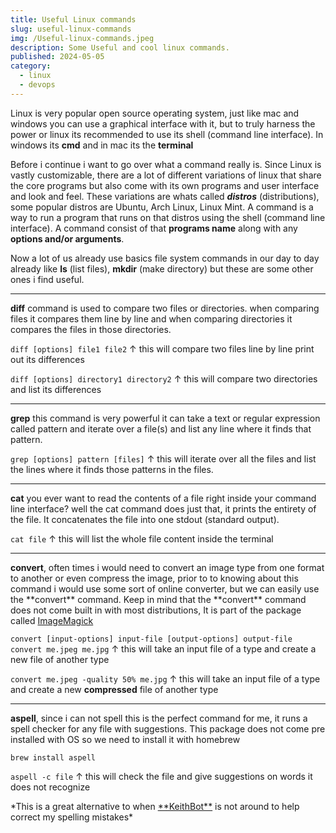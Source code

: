 ```yaml
---
title: Useful Linux commands
slug: useful-linux-commands
img: /Useful-linux-commands.jpeg
description: Some Useful and cool linux commands.
published: 2024-05-05
category: 
  - linux
  - devops
---
```


Linux is very popular open source operating system, just like mac and windows you can use a graphical interface with it, but to truly harness the power or linux its recommended to use its shell (command line interface). In windows its **cmd** and in mac its the **terminal**

Before i continue i want to go over what a command really is. Since Linux is vastly customizable, there are a lot of different variations of linux that share the core programs but also come with its own programs and user interface and look and feel. These variations are whats called ***distros*** (distributions), some popular distros are Ubuntu, Arch Linux, Linux Mint. A command is a way to run a program that runs on that distros using the shell (command line interface). A command consist of that **programs name** along with any **options and/or arguments**.

Now a lot of us already use basics file system commands in our day to day already like **ls** (list files), **mkdir** (make directory) but these are some other ones i find useful.
<hr className="opacity-10 my-6 border-[#222] dark:border-[#fff]" />
<strong className="bg-[#49c5b6] text-white dark:bg-[#e7b10a]">diff</strong> command is used to compare two files or directories. when comparing files it compares them line by line and when comparing directories it compares the files in those directories. 

<Span>`diff [options] file1 file2`</Span>
<Span> &uarr; this will compare two files line by line print out its differences</Span>

<Span>`diff [options] directory1 directory2`</Span>
<Span> &uarr; this will compare two directories and list its differences</Span>

<hr className="opacity-10 my-6 border-[#222] dark:border-[#fff]" />

<strong className="mt-4 bg-[#49c5b6] text-white dark:bg-[#e7b10a]">grep</strong> this command is very powerful it can take a text or regular expression called pattern and iterate over a file(s) and list any line where it finds that pattern.

<Span>`grep [options] pattern [files]`</Span>
<Span> &uarr; this will iterate over all the files and list the lines where it finds those patterns in the files.</Span>

<hr className="opacity-10 my-6 border-[#222] dark:border-[#fff]" />

<strong className="mt-4 bg-[#49c5b6] text-white dark:bg-[#e7b10a]">cat</strong> you ever want to read the contents of a file right inside your command line interface? well the cat command does just that, it prints the entirety of the file. It concatenates the file into one stdout (standard output).

<Span>`cat file`</Span>
<Span> &uarr; this will list the whole file content inside the terminal</Span>

<hr className="opacity-10 my-6 border-[#222] dark:border-[#fff]" />
<strong className="mt-4 bg-[#49c5b6] text-white dark:bg-[#e7b10a]">convert</strong>, often times i would need to convert an image type from one format to another or even compress the image, prior to to knowing about this command i would use some sort of online converter, but we can easily use the **convert** command. Keep in mind that the **convert** command does not come built in with most distributions, It is part of the package called <a href='https://www.imagemagick.org/script/download.php#macosx' rel="noopener noreferrer" target="_blank">ImageMagick</a>

<Span>`convert [input-options] input-file [output-options] output-file`</Span>
<Span>`convert me.jpeg me.jpg`</Span>
<Span> &uarr; this will take an input file of a type and create a new file of another type </Span>

<Span>`convert me.jpeg -quality 50% me.jpg`</Span>
<Span> &uarr; this will take an input file of a type and create a new **compressed** file of another type </Span>

<hr className="opacity-10 my-6 border-[#222] dark:border-[#fff]" />

<strong className="mt-4 bg-[#49c5b6] text-white dark:bg-[#e7b10a]">aspell</strong>, since i can not spell this is the perfect command for me, it runs a spell checker for any file with suggestions. This package does not come pre installed with OS so we need to install it with homebrew 

<Span>`brew install aspell`</Span>

<Span>`aspell -c file`</Span>
<Span> &uarr; this will check the file and give suggestions on words it does not recognize </Span>

<p className='text-xs my-4'> *This is a great alternative to when <a href='https://www.linkedin.com/in/keithlopez/' className='bg-[#49c5b6] text-white dark:bg-[#e7b10a]' rel="noopener noreferrer" target="_blank">**KeithBot**</a> is not around to help correct my spelling mistakes*</p>
